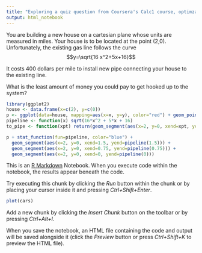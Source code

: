 ```yaml
---
title: "Exploring a quiz question from Coursera's Calc1 course, optimzation chapter"
output: html_notebook
---
```


 You are building a new house on a cartesian plane whose units are measured in miles. Your house is to be located at the point (2,0). Unfortunately, the existing gas line follows the curve $$y=\sqrt{16 x^2+5x+16}$$

It costs 400 dollars per mile to install new pipe connecting your house to the existing line.

What is the least amount of money you could pay to get hooked up to the system?

```r
library(ggplot2)
house <- data.frame(x=c(2), y=c(0))
p <- ggplot(data=house, mapping=aes(x=x, y=y), color="red") + geom_point(aes(col="red")) + xlim(-2, 2) + guides(color=F)
pipeline <- function(x) sqrt(16*x^2 + 5*x + 16)
to_pipe <- function(xpt) return(geom_segment(aes(x=2, y=0, xend=xpt, yend=pipeline(xpt))))

p + stat_function(fun=pipeline, color="blue") +
  geom_segment(aes(x=2, y=0, xend=1.5, yend=pipeline(1.5))) +
  geom_segment(aes(x=2, y=0, xend=0.75, yend=pipeline(0.75))) +
  geom_segment(aes(x=2, y=0, xend=0, yend=pipeline(0)))
```


This is an [R Markdown](http://rmarkdown.rstudio.com) Notebook. When you execute code within the notebook, the results appear beneath the code. 

Try executing this chunk by clicking the *Run* button within the chunk or by placing your cursor inside it and pressing *Ctrl+Shift+Enter*. 

```r
plot(cars)
```

Add a new chunk by clicking the *Insert Chunk* button on the toolbar or by pressing *Ctrl+Alt+I*.

When you save the notebook, an HTML file containing the code and output will be saved alongside it (click the *Preview* button or press *Ctrl+Shift+K* to preview the HTML file).
